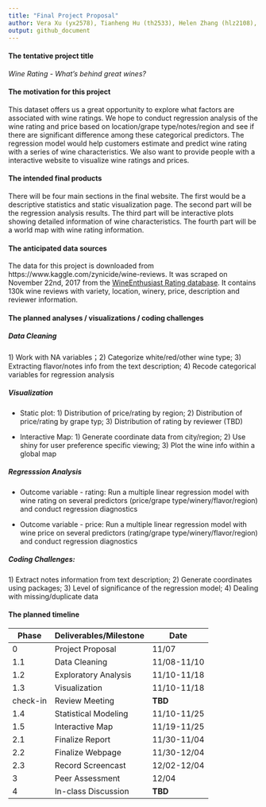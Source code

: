 ```yaml
---
title: "Final Project Proposal"
author: Vera Xu (yx2578), Tianheng Hu (th2533), Helen Zhang (hlz2108), Yuanxin Zhang (yz3736)
output: github_document
---
```

#### The tentative project title

*Wine Rating - What's behind great wines?*

#### The motivation for this project

This dataset offers us a great opportunity to explore what factors are associated with wine ratings. We hope to conduct regression analysis of the wine rating and price based on location/grape type/notes/region and see if there are significant difference among these categorical predictors. The regression model would help customers estimate and predict wine rating with a series of wine characteristics. We also want to provide people with a interactive website to visualize wine ratings and prices.

#### The intended final products

There will be four main sections in the final website. The first would be a descriptive statistics and static visualization page. The second part will be the regression analysis results. The third part will be interactive plots showing detailed information of wine characteristics. The fourth part will be a world map with wine rating information.

#### The anticipated data sources

The data for this project is downloaded from https://www.kaggle.com/zynicide/wine-reviews. It was scraped on November 22nd, 2017 from the [WineEnthusiast Rating database](https://www.winemag.com/?s=&drink_type=wine). It contains 130k wine reviews with variety, location, winery, price, description and reviewer information. 

#### The planned analyses / visualizations / coding challenges

##### Data Cleaning
 
1\) Work with NA variables；2) Categorize white/red/other wine type; 3) Extracting flavor/notes info from the text description; 4) Recode categorical variables for regression analysis

##### Visualization

* Static plot: 1) Distribution of price/rating by region; 2) Distribution of price/rating by grape typ; 3) Distribution of rating by reviewer (TBD)

* Interactive Map: 1) Generate coordinate data from city/region; 2) Use shiny for user preference specific viewing; 3) Plot the wine info within a global map

##### Regresssion Analysis

* Outcome variable - rating: Run a multiple linear regression model with wine rating on several predictors (price/grape type/winery/flavor/region) and conduct regression diagnostics

* Outcome variable - price: Run a multiple linear regression model with wine price on several predictors (rating/grape type/winery/flavor/region) and conduct regression diagnostics

##### Coding Challenges: 
1\) Extract notes information from text description; 2) Generate coordinates using packages; 3) Level of significance of the regression model; 4) Dealing with missing/duplicate data

#### The planned timeline

Phase           | Deliverables/Milestone | Date
--------------- | -----------------------|-------------
0               | Project Proposal       | 11/07
1.1             | Data Cleaning          | 11/08-11/10
1.2             | Exploratory Analysis   | 11/10-11/18
1.3             | Visualization          | 11/10-11/18
check-in        | Review Meeting         | **TBD**
1.4             | Statistical Modeling   | 11/10-11/25
1.5             | Interactive Map        | 11/19-11/25
2.1             | Finalize Report        | 11/30-11/04
2.2             | Finalize Webpage       | 11/30-12/04
2.3             | Record Screencast      | 12/02-12/04
3               | Peer Assessment        | 12/04
4               | In-class Discussion    | **TBD**

